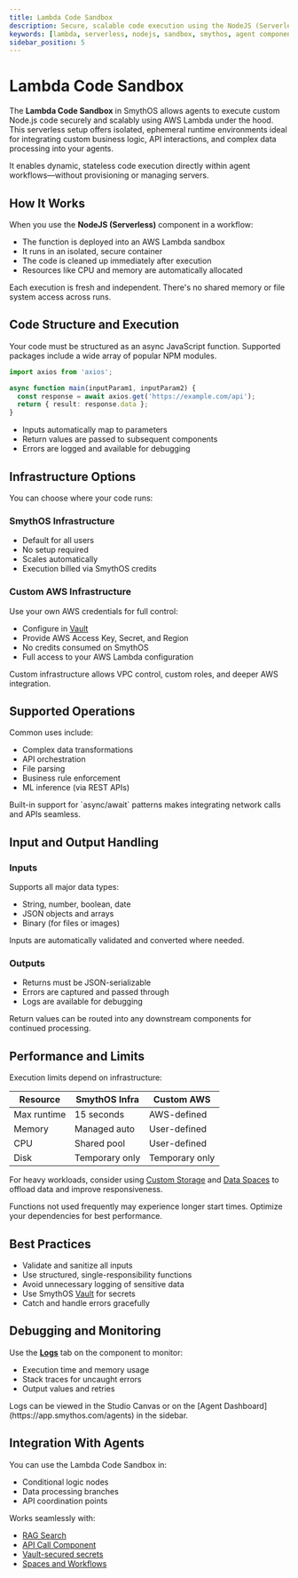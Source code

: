 ```yaml
---
title: Lambda Code Sandbox
description: Secure, scalable code execution using the NodeJS (Serverless) component powered by AWS Lambda.
keywords: [lambda, serverless, nodejs, sandbox, smythos, agent components, secure code execution]
sidebar_position: 5
---
```


# Lambda Code Sandbox

The **Lambda Code Sandbox** in SmythOS allows agents to execute custom Node.js code securely and scalably using AWS Lambda under the hood. This serverless setup offers isolated, ephemeral runtime environments ideal for integrating custom business logic, API interactions, and complex data processing into your agents.

<InfoCallout title="Why Lambda Sandbox matters">
It enables dynamic, stateless code execution directly within agent workflows—without provisioning or managing servers.
</InfoCallout>

<Spacer size="md" />

## How It Works

When you use the **NodeJS (Serverless)** component in a workflow:

- The function is deployed into an AWS Lambda sandbox
- It runs in an isolated, secure container
- The code is cleaned up immediately after execution
- Resources like CPU and memory are automatically allocated

<TipCallout title="Stateless and safe">
Each execution is fresh and independent. There's no shared memory or file system access across runs.
</TipCallout>

<Spacer size="md" />

## Code Structure and Execution

Your code must be structured as an async JavaScript function. Supported packages include a wide array of popular NPM modules.

```typescript
import axios from 'axios';

async function main(inputParam1, inputParam2) {
  const response = await axios.get('https://example.com/api');
  return { result: response.data };
}
```

- Inputs automatically map to parameters
- Return values are passed to subsequent components
- Errors are logged and available for debugging

<Spacer size="md" />

## Infrastructure Options

You can choose where your code runs:

### SmythOS Infrastructure

- Default for all users
- No setup required
- Scales automatically
- Execution billed via SmythOS credits

### Custom AWS Infrastructure

Use your own AWS credentials for full control:

- Configure in [Vault](/docs/agent-studio/key-concepts/vault)
- Provide AWS Access Key, Secret, and Region
- No credits consumed on SmythOS
- Full access to your AWS Lambda configuration

<InfoCallout title="Bring your own cloud">
Custom infrastructure allows VPC control, custom roles, and deeper AWS integration.
</InfoCallout>

<Spacer size="md" />

## Supported Operations

Common uses include:

- Complex data transformations
- API orchestration
- File parsing
- Business rule enforcement
- ML inference (via REST APIs)

<SuccessCallout title="Everything is async">
Built-in support for `async/await` patterns makes integrating network calls and APIs seamless.
</SuccessCallout>

<Spacer size="md" />

## Input and Output Handling

### Inputs

Supports all major data types:

- String, number, boolean, date
- JSON objects and arrays
- Binary (for files or images)

Inputs are automatically validated and converted where needed.

### Outputs

- Returns must be JSON-serializable
- Errors are captured and passed through
- Logs are available for debugging

<InfoCallout title="Output chaining">
Return values can be routed into any downstream components for continued processing.
</InfoCallout>

<Spacer size="md" />

## Performance and Limits

Execution limits depend on infrastructure:

| Resource      | SmythOS Infra | Custom AWS |
|---------------|----------------|-------------|
| Max runtime   | 15 seconds     | AWS-defined |
| Memory        | Managed auto   | User-defined |
| CPU           | Shared pool    | User-defined |
| Disk          | Temporary only | Temporary only |

For heavy workloads, consider using [Custom Storage](/docs/agent-collaboration/data-pool/custom-storage) and [Data Spaces](/docs/agent-collaboration/data-pool/data-spaces) to offload data and improve responsiveness.

<WarningCallout title="Watch for cold starts">
Functions not used frequently may experience longer start times. Optimize your dependencies for best performance.
</WarningCallout>

<Spacer size="md" />

## Best Practices

- Validate and sanitize all inputs
- Use structured, single-responsibility functions
- Avoid unnecessary logging of sensitive data
- Use SmythOS [Vault](/docs/agent-studio/key-concepts/vault) for secrets
- Catch and handle errors gracefully

<Spacer size="md" />

## Debugging and Monitoring

Use the [**Logs**](/docs/agent-studio/manage-agents/logs) tab on the component to monitor:

- Execution time and memory usage
- Stack traces for uncaught errors
- Output values and retries

<InfoCallout title="Component Logs">
Logs can be viewed in the Studio Canvas or on the [Agent Dashboard](https://app.smythos.com/agents) in the sidebar.
</InfoCallout>

<Spacer size="md" />

## Integration With Agents

You can use the Lambda Code Sandbox in:

- Conditional logic nodes
- Data processing branches
- API coordination points

Works seamlessly with:

- [RAG Search](/docs/agent-collaboration/data-pool/data-spaces)
- [API Call Component](/docs/agent-studio/components/advanced/api-call)
- [Vault-secured secrets](/docs/agent-studio/key-concepts/vault)
- [Spaces and Workflows](/docs/agent-collaboration/spaces/)